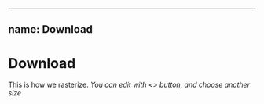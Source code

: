 
---
name: Download
---

# Download


This is how we rasterize.
_You can edit with *<>* button, and choose another size_

<Playground>
  <div>
    <Download size={512}/>
  </div>
</Playground>

<Footer />